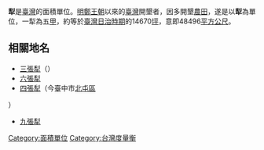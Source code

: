 {{Infobox Hokkien name
| title      = 犁
| hanji      = 犁
| poj        = Lê
| sinbhundzi = 
| hanlo      = 
| tl         = Lê
| bp         = 
| hongim     = 
| hokkienipa = 
| lm         = 
| image      = 
| image_size = 
| caption    = 
}}
'''犁'''是[[臺灣|臺灣]]的面積單位。[[明鄭王朝|明鄭王朝]]以來的[[臺灣|臺灣]]開墾者，因多開墾[[農田|農田]]，遂是以'''犁'''為單位，一犁為五[[甲_(單位)|甲]]，約等於[[臺灣日治時期|臺灣日治時期]]的14670[[坪|坪]]，意即48496[[平方公尺|平方公尺]]。

==相關地名==
*[[三張犁|三張犁]]（{{lang|nan|Saⁿ-tiuⁿ-lê}}）
*[[六張犁|六張犁]]
*[[四張犁|四張犁]]（今臺中市[[北屯區|北屯區]]
）
*[[九張犁|九張犁]]
{{面積單位}}
{{Standard-stub}}

[[Category:面積單位|Category:面積單位]] 
[[Category:台灣度量衡|Category:台灣度量衡]]